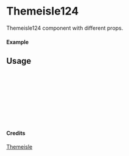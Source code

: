 
<Meta of={Themeisle124} title="Themeisle/Themeisle124" />

# Themeisle124

Themeisle124 component with different props.

#### Example

<Canvas of={Themeisle124.Primary} />

## Usage

```ts
import { Themeisle124 } from "yadl-ui";

const Example = () => {
  return (
      <Themeisle124 />
  );
};

export default Example;
```

#### Credits
[Themeisle](https://themeisle.com/illustrations/)
